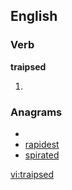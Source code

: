 
==English==

===Verb===
'''traipsed'''

# {{past of|[[traipse]]}}

===Anagrams===
* {{alphagram|adeiprst}}
* [[rapidest#English|rapidest]]
* [[spirated#English|spirated]]

[[vi:traipsed]]
